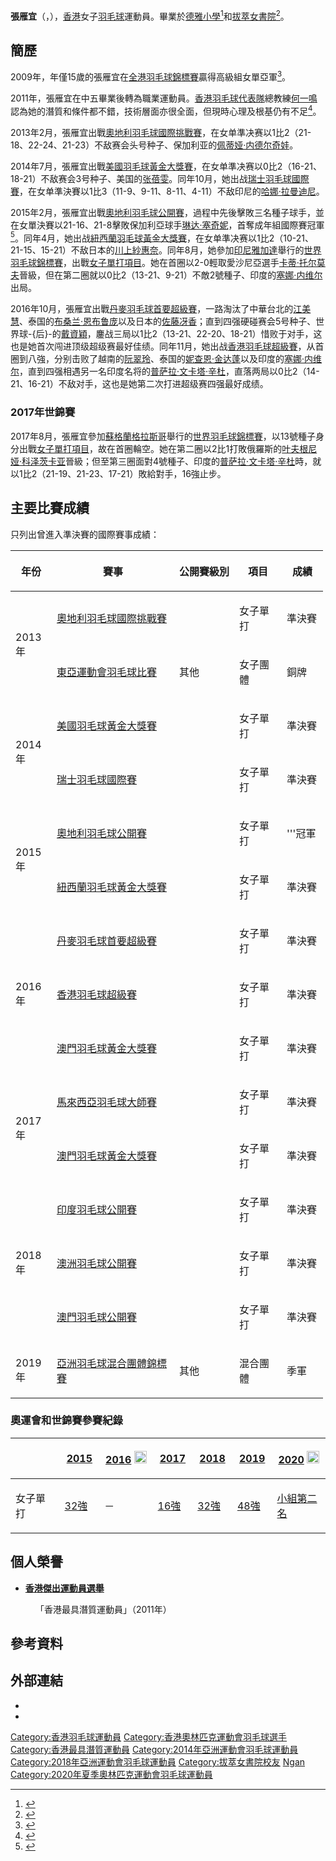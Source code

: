 {{noteTA|G1=Badminton}}
{{Infobox 羽球選手
| playername              = 張雁宜
| image                   = 
| size                    = 
| caption                 = 
| birth_name              = 
| date_of_birth           = {{birth_date_and_age|1993|4|27}}<ref name="仁川亞運">{{cite web|title=Profile - CHEUNG Ngan Yi|url=https://www.incheon2014ag.org/Sports/Biographies/Athletes_Profile/?ParticCode=5119720&lang=en|publisher=2014年仁川亞運會官方網站}}{{dead link|date=2018年2月 |bot=InternetArchiveBot |fix-attempted=yes }}{{en}}</ref>
| place_of_birth          = {{BHKG}}
| residence               = {{HKG}}
| height                  = {{height|m=1.68}}<ref name="仁川亞運"/>
| weight                  = {{weight|kg=57}}<ref name="仁川亞運"/>
| handedness              = 右手
| country                 = {{HKG-CHN}}
| years_intldebut         = 2007年
| years_started           = 2010年
| coach                   = 
| event                   = 女子單打、女子雙打
| highest_ranking         = 第13位（女單）
| date_of_highest_ranking = 2017年6月15日<ref name="highest-ranking">[http://bwfcontent.tournamentsoftware.com/ranking/player.aspx?id=13831&player=109502 BWF World Ranking - Ranking of CHEUNG Ngan Yi (87709)]{{en}}</ref>
| current_ranking         = 第28位（女單）
| date_of_current_ranking = 2019年9月24日<ref>[http://bwfbadminton.com/player/87709/cheung-ngan-yi] {{Wayback|url=http://bwfbadminton.com/player/87709/cheung-ngan-yi |date=20180812181514 }}{{en}}</ref>
| played                  = 103勝–103負（女單）<br/>5勝–12負（女雙）<br/>12勝–5負（混雙）
| titles                  = 
| bwf_profile             = 375472CD-2242-4D7D-9937-94ED146F7ED7
| bwf_id                  = 87709
| updated                 = 2018年8月12日
}}
{{MedalTableTop}}
{{MedalSport | 女子[[羽毛球|羽毛球]]}}
{{MedalCountry | {{HKG-CHN}}}}
{{MedalCompetition | [[亞洲羽毛球混合團體錦標賽|亞洲羽毛球混合團體錦標賽]]}}
{{MedalBronze| [[2019年湯恩佳盃|2019年 香港]] | 混合團體 }}
{{MedalCompetition | [[東亞運動會|東亞運動會]]}}
{{MedalBronze| [[2013年東亞運動會|2013年 天津]] | [[2013年東亞運動會羽毛球比賽|女子團體]] }}
{{MedalBottom}}

'''張雁宜'''（{{lang-en|'''Cheung Ngan Yi'''}}，{{bd|1993年|4月27日}}），[[香港|香港]]女子[[羽毛球|羽毛球]]運動員。畢業於[[德雅小學|德雅小學]]<ref name="2004 - 2005 年度全港學界精英羽毛球比賽">{{Cite web |url=http://www.hkssf-ext.org.hk/external/Past%20Results/Jing%20Ying/JY%2004-05/JYBD0405_All_Results.pdf |title=香港學界體育聯會 2004 - 2005 年度全港學界精英羽毛球比賽，2004年/2005年 |accessdate=2018-08-26 |archive-date=2011-11-07 |archive-url=https://web.archive.org/web/20111107034443/http://www.hkssf-ext.org.hk/external/Past%20Results/Jing%20Ying/JY%2004-05/JYBD0405_All_Results.pdf |dead-url=no }}</ref>和[[拔萃女書院|拔萃女書院]]<ref>{{Cite web |url=http://www.hkssf-ext.org.hk/external/Past%20Results/Jing%20Ying/JY%2007-08/JYBD0708_All%20Results.pdf |title=2007–2008年度全港學界精英羽毛球比賽 |accessdate=2012-02-22 |archive-date=2011-11-07 |archive-url=https://web.archive.org/web/20111107032924/http://www.hkssf-ext.org.hk/external/Past%20Results/Jing%20Ying/JY%2007-08/JYBD0708_All%20Results.pdf |dead-url=no }}</ref>。

==簡歷==
2009年，年僅15歲的張雁宜在[[全港羽毛球錦標賽|全港羽毛球錦標賽]]贏得高級組女單亞軍<ref>{{cite news|title=中銀香港羽毛球錦標賽 女單新星決賽露鋒芒|url=http://www1.hk.apple.nextmedia.com/template/apple/art_main.php?iss_id=20090720&sec_id=25391&art_id=13007081|newspaper=《蘋果日報》|date=2009-07-20}}</ref>。

2011年，張雁宜在中五畢業後轉為職業運動員。[[香港羽毛球代表隊|香港羽毛球代表隊]]總教練[[何一鳴|何一鳴]]認為她的潛質和條件都不錯，技術層面亦很全面，但現時心理及根基仍有不足<ref>{{cite news|title=張雁宜孤身戰女單 目標8強|url=http://paper.wenweipo.com/2013/08/27/SP1308270005.htm|newspaper=文匯報|date=2013-08-27|accessdate=2013-10-02|archive-date=2013-10-05|archive-url=https://web.archive.org/web/20131005053555/http://paper.wenweipo.com/2013/08/27/SP1308270005.htm|dead-url=no}}</ref>。

2013年2月，張雁宜出戰[[2013年奧地利羽毛球國際挑戰賽|奧地利羽毛球國際挑戰賽]]，在女单準决赛以1比2（21-18、22-24、21-23）不敌赛会头号种子、保加利亚的[[佩蒂娅·内德尔奇娃|佩蒂娅·内德尔奇娃]]。

2014年7月，張雁宜出戰[[2014年美國羽毛球黃金大獎賽|美國羽毛球黃金大獎賽]]，在女单準决赛以0比2（16-21、18-21）不敌赛会3号种子、美国的[[张蓓雯|张蓓雯]]。同年10月，她出战[[2014年瑞士羽毛球國際賽|瑞士羽毛球國際賽]]，在女单準決賽以1比3（11-9、9-11、8-11、4-11）不敌印尼的[[哈娜·拉曼迪尼|哈娜·拉曼迪尼]]。

2015年2月，張雁宜出戰[[2015年奧地利羽毛球公開賽|奧地利羽毛球公開賽]]，過程中先後擊敗三名種子球手，並在女單決賽以21-16、21-8擊敗保加利亞球手[[琳达·塞奇妮|琳达·塞奇妮]]，首奪成年組國際賽冠軍<ref>{{cite news|title=簡訊/張雁宜成年組首封后|url=http://news.takungpao.com.hk/paper/q/2015/0223/2925585.html|newspaper=大公網|date=2015-02-23|accessdate=2015-02-24|archive-date=2015-02-24|archive-url=https://web.archive.org/web/20150224110829/http://news.takungpao.com.hk/paper/q/2015/0223/2925585.html|dead-url=no}}</ref>。同年4月，她出战[[2015年紐西蘭羽毛球黃金大獎賽|紐西蘭羽毛球黃金大獎賽]]，在女单準决赛以1比2（10-21、21-15、15-21）不敌日本的[[川上紗惠奈|川上紗惠奈]]。同年8月，她參加[[印尼|印尼]][[雅加達|雅加達]]舉行的[[2015年世界羽毛球錦標賽|世界羽毛球錦標賽]]，出戰[[2015年世界羽毛球錦標賽女子單打項目|女子單打項目]]。她在首圈以2-0輕取愛沙尼亞選手[[卡蒂·托尔莫夫|卡蒂·托尔莫夫]]晉級，但在第二圈就以0比2（13-21、9-21）不敵2號種子、印度的[[塞娜·内维尔|塞娜·内维尔]]出局。

2016年10月，張雁宜出戰[[2016年丹麥羽毛球首要超級賽|丹麥羽毛球首要超級賽]]，一路淘汰了中華台北的[[江美慧|江美慧]]、泰国的[[布桑兰·恩布鲁庞|布桑兰·恩布鲁庞]]以及日本的[[佐藤冴香|佐藤冴香]]；直到四强硬碰赛会5号种子、世界球-{后}-的[[戴資穎|戴資穎]]，鏖战三局以1比2（13-21、22-20、18-21）惜败于对手，这也是她首次闯进顶级超级赛最好佳绩。同年11月，她出战[[2016年香港羽毛球超級賽|香港羽毛球超級賽]]，从首圈到八強，分别击败了越南的[[阮翠玲|阮翠玲]]、泰国的[[妮查恩·金达蓬|妮查恩·金达蓬]]以及印度的[[塞娜·内维尔|塞娜·内维尔]]，直到四强相遇另一名印度名将的[[普萨拉·文卡塔·辛杜|普萨拉·文卡塔·辛杜]]，直落两局以0比2（14-21、16-21）不敌对手，这也是她第二次打进超级赛四强最好成绩。

===2017年世錦賽===
2017年8月，張雁宜參加[[蘇格蘭|蘇格蘭]][[格拉斯哥|格拉斯哥]]舉行的[[2017年世界羽毛球錦標賽|世界羽毛球錦標賽]]，以13號種子身分出戰[[2017年世界羽毛球錦標賽女子單打項目|女子單打項目]]，故在首圈輪空。她在第二圈以2比1打敗俄羅斯的[[叶夫根尼娅·科泽茨卡亚|叶夫根尼娅·科泽茨卡亚]]晉級；但至第三圈面對4號種子、印度的[[普萨拉·文卡塔·辛杜|普萨拉·文卡塔·辛杜]]時，就以1比2（21-19、21-23、17-21）敗給對手，16強止步。

==主要比賽成績==
只列出曾進入準決賽的國際賽事成績：
{| class=wikitable style="text-align:center; font-size:small;" 
!width="50"|年份
!width="180"|賽事
!width="80"|公開賽級別
!width="60"|項目
!width="50"|成績
|-
!rowspan="2"|2013年
|[[2013年奧地利羽毛球國際挑戰賽|奧地利羽毛球國際挑戰賽]]
|{{BWFIC}}
|女子單打
|bgcolor="#b8860b"|準決賽
|-
|[[2013年東亞運動會羽毛球比賽|東亞運動會羽毛球比賽]]
|其他
|女子團體
|bgcolor="#b8860b"|銅牌
|-
!rowspan="2"|2014年
|[[2014年美國羽毛球黃金大獎賽|美國羽毛球黃金大獎賽]]
|{{BWFGPG}}
|女子單打
|bgcolor="#b8860b"|準決賽
|-
|[[2014年瑞士羽毛球國際賽|瑞士羽毛球國際賽]]
|{{BWFIC}}
|女子單打
|bgcolor="#b8860b"|準決賽
|-
!rowspan="2"|2015年
|[[2015年奧地利羽毛球公開賽|奧地利羽毛球公開賽]]
|{{BWFIC}}
|女子單打
|bgcolor="gold"|'''冠軍
|-
|[[2015年紐西蘭羽毛球黃金大獎賽|紐西蘭羽毛球黃金大獎賽]]
|{{BWFGPG}}
|女子單打
|bgcolor="#b8860b"|準決賽
|-
!rowspan="3"|2016年
|[[2016年丹麥羽毛球首要超級賽|丹麥羽毛球首要超級賽]]
|{{BWFSSP}}
|女子單打
|bgcolor="#b8860b"|準決賽
|-
|[[2016年香港羽毛球超級賽|香港羽毛球超級賽]]
|{{BWFSS}}
|女子單打
|bgcolor="#b8860b"|準決賽
|-
|[[2016年澳門羽毛球格蘭披治黃金大獎賽|澳門羽毛球黃金大獎賽]]
|{{BWFGPG}}
|女子單打
|bgcolor="#b8860b"|準決賽
|-
!rowspan="2"|2017年
|[[2017年馬來西亞羽毛球大師賽|馬來西亞羽毛球大師賽]]
|{{BWFGPG}}
|女子單打
|bgcolor="#b8860b"|準決賽
|-
|[[2017年澳門羽毛球格蘭披治黃金大獎賽|澳門羽毛球黃金大獎賽]]
|{{BWFGPG}}
|女子單打
|bgcolor="#b8860b"|準決賽
|-
!rowspan="3"|2018年
|[[2018年印度羽毛球公開賽|印度羽毛球公開賽]]
|{{BWF500}}
|女子單打
|bgcolor="#b8860b"|準決賽
|-
|[[2018年澳洲羽毛球公開賽|澳洲羽毛球公開賽]]
|{{BWF300}}
|女子單打
|bgcolor="#b8860b"|準決賽
|-
|[[2018年澳門羽毛球世界羽聯巡迴賽|澳門羽毛球公開賽]]
|{{BWF300}}
|女子單打
|bgcolor="#b8860b"|準決賽
|-
!rowspan="1"|2019年
|[[2019年湯恩佳盃|亞洲羽毛球混合團體錦標賽]]
|其他
|混合團體
|bgcolor="#b8860b"|季軍
|}
{{BWF賽事級別索引}}

===奧運會和世錦賽參賽紀錄===
{| class=wikitable style="text-align:center; font-size:small;" 
!
!width="50"|[[2015年世界羽毛球錦標賽|2015]]
!width="80"|[[2016年夏季奧林匹克運動會羽毛球比賽|2016]] [[File:Olympic_rings_without_rims.svg|20px]]
!width="50"|[[2017年世界羽毛球錦標賽|2017]]
!width="50"|[[2018年世界羽毛球錦標賽|2018]]
!width="50"|[[2019年世界羽毛球錦標賽|2019]]
!width="80"|[[2020年夏季奧林匹克運動會羽毛球比賽|2020]] [[File:Olympic_rings_without_rims.svg|20px]]
|-
!width="80"|女子單打
|[[2015年世界羽毛球錦標賽女子單打項目|32強]]
|－
|[[2017年世界羽毛球錦標賽女子單打項目|16強]]
|[[2018年世界羽毛球錦標賽女子單打項目|32強]]
|[[2019年世界羽毛球錦標賽女子單打項目|48強]]
|[[2020年夏季奧林匹克運動會羽毛球女子單打比賽|小組第二名]]
|}

==個人榮譽==
*'''[[香港傑出運動員選舉|香港傑出運動員選舉]]'''
:「香港最具潛質運動員」（2011年）

==參考資料==
{{reflist}}

==外部連結==
*{{facebook|cheung.n.yi}}
*{{instagram|cheungyuenyii}}

{{DEFAULTSORT:Cheung Ngan Yi}}
[[Category:香港羽毛球運動員|Category:香港羽毛球運動員]]
[[Category:香港奧林匹克運動會羽毛球選手|Category:香港奧林匹克運動會羽毛球選手]]
[[Category:香港最具潛質運動員|Category:香港最具潛質運動員]]
[[Category:2014年亞洲運動會羽毛球運動員|Category:2014年亞洲運動會羽毛球運動員]]
[[Category:2018年亞洲運動會羽毛球運動員|Category:2018年亞洲運動會羽毛球運動員]]
[[Category:拔萃女書院校友|Category:拔萃女書院校友]]
[[Category:張姓|Ngan]]
[[Category:2020年夏季奧林匹克運動會羽毛球運動員|Category:2020年夏季奧林匹克運動會羽毛球運動員]]